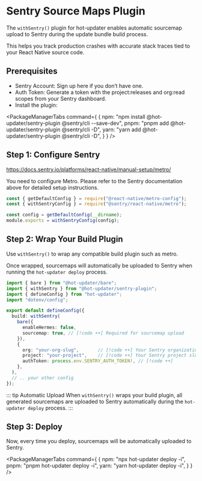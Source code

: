 
# Sentry Source Maps Plugin

The `withSentry()` plugin for hot-updater enables automatic sourcemap upload to Sentry during the update bundle build process.

This helps you track production crashes with accurate stack traces tied to your React Native source code.

## Prerequisites

- Sentry Account: Sign up here if you don’t have one.
- Auth Token: Generate a token with the project:releases and org:read scopes from your Sentry dashboard.
- Install the plugin:

<PackageManagerTabs command={
  {
    npm: "npm install @hot-updater/sentry-plugin @sentry/cli --save-dev",
    pnpm: "pnpm add @hot-updater/sentry-plugin @sentry/cli -D",
    yarn: "yarn add @hot-updater/sentry-plugin @sentry/cli -D",
  }
} />

## Step 1: Configure Sentry

https://docs.sentry.io/platforms/react-native/manual-setup/metro/

You need to configure Metro. Please refer to the Sentry documentation above for detailed setup instructions.

```js title="metro.config.js"
const { getDefaultConfig } = require("@react-native/metro-config");
const { withSentryConfig } = require("@sentry/react-native/metro");

const config = getDefaultConfig(__dirname);
module.exports = withSentryConfig(config);
```



## Step 2: Wrap Your Build Plugin

Use `withSentry()` to wrap any compatible build plugin such as metro. 

Once wrapped, sourcemaps will automatically be uploaded to Sentry when running the `hot-updater deploy` process.

```ts title="hot-updater.config.ts"
import { bare } from "@hot-updater/bare";
import { withSentry } from "@hot-updater/sentry-plugin";
import { defineConfig } from "hot-updater";
import "dotenv/config";

export default defineConfig({
  build: withSentry(
    bare({
      enableHermes: false,
      sourcemap: true, // [!code ++] Required for sourcemap upload
    }),
    {
      org: "your-org-slug",       // [!code ++] Your Sentry organization slug
      project: "your-project",    // [!code ++] Your Sentry project slug
      authToken: process.env.SENTRY_AUTH_TOKEN!, // [!code ++]
    },
  ),
  // .. your other config
});
```

::: tip Automatic Upload
When `withSentry()` wraps your build plugin, all generated sourcemaps are uploaded to Sentry automatically during the `hot-updater deploy` process.
:::

## Step 3: Deploy

Now, every time you deploy, sourcemaps will be automatically uploaded to Sentry.

<PackageManagerTabs command={
  {
    npm: "npx hot-updater deploy -i",
    pnpm: "pnpm hot-updater deploy -i",
    yarn: "yarn hot-updater deploy -i",
  }
} />
